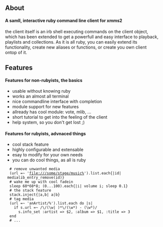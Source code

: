 {{Client| name=x2c| author=[[Daniel Waber]]| website=http://forti.ath.cx:20480/pro/x2c| version=alpha| devlanguage=ruby| ui=Console| screenshots= [http://forti.ath.cx:20480/file/x2c/x2c-1.png] [http://forti.ath.cx:20480/file/x2c/x2c-2.png]| description= x2c is a samll, interactive ruby command line client for xmms2}}

== About ==
==== A samll, interactive ruby command line client for xmms2 ====

the client itself is an irb shell executing commands on the client object, which has been extended to get a powerfull and easy interface to playback, playlists and collections. As it is all ruby, you can easily extend its functionality, create new aliases or functions, or create you own client ontop of it.

== Features ==
====Features for non-rubyists, the basics====
* usable without knowing ruby
* works an almost all terminal
* nice commandline interface with completion
* module support for new features
* allready has cool module: vote, mlib, ...
* short tutorial to get into the feeling of the client
* help system, so you don't get lost ;)

====Features for rubyists, advnaced things====

* cool stack feature
* highly configurable and extensable
* esay to modify for your own needs
* you can do cool things, as all is ruby
   # remove unwanted media
   (url =~ 'file:///some/stage/music%').list.each{|id| medialib_entry_remove(id)}
   # wake me up with cool fadein
   sleep 60*60*8; (0...100).each{|i| volume i; sleep 0.1}
   # the stack feature
   stack.inject{|a,b| a|b}
   # tag media
   (url =~ 'anArtist/%').list.each do |s|
     if s.url =~ /\/(\w| )*\/(\w*) - (\w*)/
       s.info_set :artist => $2, :album => $1, :title => 3
   end
   # ...